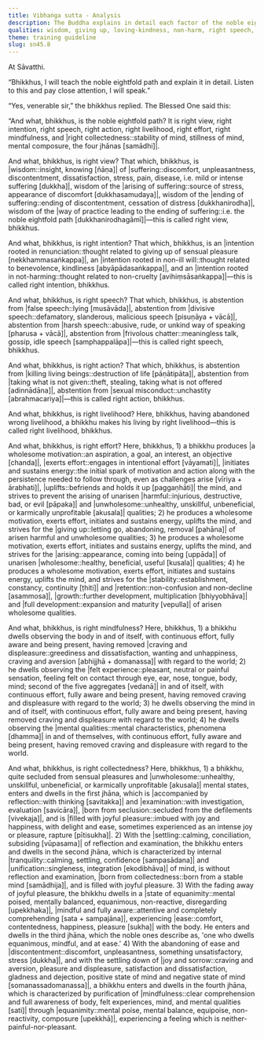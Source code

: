```yaml
---
title: Vibhaṅga sutta - Analysis
description: The Buddha explains in detail each factor of the noble eightfold path—right view, right intention, right speech, right action, right livelihood, right effort, right mindfulness, and right collectedness.
qualities: wisdom, giving up, loving-kindness, non-harm, right speech, mindfulness, vigour, collectedness
theme: training guideline
slug: sn45.8
---
```


At Sāvatthi.

“Bhikkhus, I will teach the noble eightfold path and explain it in detail. Listen to this and pay close attention, I will speak.”

“Yes, venerable sir,” the bhikkhus replied. The Blessed One said this:

“And what, bhikkhus, is the noble eightfold path? It is right view, right intention, right speech, right action, right livelihood, right effort, right mindfulness, and |right collectedness::stability of mind, stillness of mind, mental composure, the four jhānas [samādhi]|.

And what, bhikkhus, is right view? That which, bhikkhus, is |wisdom::insight, knowing [ñāṇa]| of |suffering::discomfort, unpleasantness, discontentment, dissatisfaction, stress, pain, disease, i.e. mild or intense suffering [dukkha]|, wisdom of the |arising of suffering::source of stress, appearance of discomfort [dukkhasamudaya]|, wisdom of the |ending of suffering::ending of discontentment, cessation of distress [dukkhanirodha]|, wisdom of the |way of practice leading to the ending of suffering::i.e. the noble eightfold path [dukkhanirodhagāmī]|—this is called right view, bhikkhus.

And what, bhikkhus, is right intention? That which, bhikkhus, is an |intention rooted in renunciation::thought related to giving up of sensual pleasure [nekkhammasaṅkappa]|, an |intention rooted in non-ill will::thought related to benevolence, kindliness [abyāpādasaṅkappa]|, and an |intention rooted in not-harming::thought related to non-cruelty [avihiṃsāsaṅkappa]|—this is called right intention, bhikkhus.

And what, bhikkhus, is right speech? That which, bhikkhus, is abstention from |false speech::lying [musāvāda]|, abstention from |divisive speech::defamatory, slanderous, malicious speech [pisuṇāya + vācā]|, abstention from |harsh speech::abusive, rude, or unkind way of speaking [pharusa + vācā]|, abstention from |frivolous chatter::meaningless talk, gossip, idle speech [samphappalāpa]|—this is called right speech, bhikkhus.

And what, bhikkhus, is right action? That which, bhikkhus, is abstention from |killing living beings::destruction of life [pāṇātipāta]|, abstention from |taking what is not given::theft, stealing, taking what is not offered [adinnādāna]|, abstention from |sexual misconduct::unchastity [abrahmacariya]|—this is called right action, bhikkhus.

And what, bhikkhus, is right livelihood? Here, bhikkhus, having abandoned wrong livelihood, a bhikkhu makes his living by right livelihood—this is called right livelihood, bhikkhus.

And what, bhikkhus, is right effort? Here, bhikkhus, 1) a bhikkhu produces |a wholesome motivation::an aspiration, a goal, an interest, an objective [chanda]|, |exerts effort::engages in intentional effort [vāyamati]|, |initiates and sustains energy::the initial spark of motivation and action along with the persistence needed to follow through, even as challenges arise [vīriya + ārabhati]|, |uplifts::befriends and holds it up [paggaṇhāti]| the mind, and strives to prevent the arising of unarisen |harmful::injurious, destructive, bad, or evil [pāpaka]| and |unwholesome::unhealthy, unskillful, unbeneficial, or karmically unprofitable [akusala]| qualities; 2) he produces a wholesome motivation, exerts effort, initiates and sustains energy, uplifts the mind, and strives for the |giving up::letting go, abandoning, removal [pahāna]| of arisen harmful and unwholesome qualities; 3) he produces a wholesome motivation, exerts effort, initiates and sustains energy, uplifts the mind, and strives for the |arising::appearance, coming into being [uppāda]| of unarisen |wholesome::healthy, beneficial, useful [kusala]| qualities; 4) he produces a wholesome motivation, exerts effort, initiates and sustains energy, uplifts the mind, and strives for the |stability::establishment, constancy, continuity [ṭhiti]| and |retention::non-confusion and non-decline [asammosa]|, |growth::further development, multiplication [bhiyyobhāva]| and |full development::expansion and maturity [vepulla]| of arisen wholesome qualities.

And what, bhikkhus, is right mindfulness? Here, bhikkhus, 1) a bhikkhu dwells observing the body in and of itself, with continuous effort, fully aware and being present, having removed |craving and displeasure::greediness and dissatisfaction, wanting and unhappiness, craving and aversion [abhijjhā + domanassa]| with regard to the world; 2) he dwells observing the |felt experience::pleasant, neutral or painful sensation, feeling felt on contact through eye, ear, nose, tongue, body, mind; second of the five aggregates [vedanā]| in and of itself, with continuous effort, fully aware and being present, having removed craving and displeasure with regard to the world; 3) he dwells observing the mind in and of itself, with continuous effort, fully aware and being present, having removed craving and displeasure with regard to the world; 4) he dwells observing the |mental qualities::mental characteristics, phenomena [dhamma]| in and of themselves, with continuous effort, fully aware and being present, having removed craving and displeasure with regard to the world.

And what, bhikkhus, is right collectedness? Here, bhikkhus, 1) a bhikkhu, quite secluded from sensual pleasures and |unwholesome::unhealthy, unskillful, unbeneficial, or karmically unprofitable [akusala]| mental states, enters and dwells in the first jhāna, which is |accompanied by reflection::with thinking [savitakka]| and |examination::with investigation, evaluation [savicāra]|, |born from seclusion::secluded from the defilements [vivekaja]|, and is |filled with joyful pleasure::imbued with joy and happiness, with delight and ease, sometimes experienced as an intense joy or pleasure, rapture [pītisukha]|. 2) With the |settling::calming, conciliation, subsiding [vūpasama]| of reflection and examination, the bhikkhu enters and dwells in the second jhāna, which is characterized by internal |tranquility::calming, settling, confidence [sampasādana]| and |unification::singleness, integration [ekodibhāva]| of mind, is without reflection and examination, |born from collectedness::born from a stable mind [samādhija]|, and is filled with joyful pleasure. 3) With the fading away of joyful pleasure, the bhikkhu dwells in a |state of equanimity::mental poised, mentally balanced, equanimous, non-reactive, disregarding [upekkhaka]|, |mindful and fully aware::attentive and completely comprehending [sata + sampajāna]|, experiencing |ease::comfort, contentedness, happiness, pleasure [sukha]| with the body. He enters and dwells in the third jhāna, which the noble ones describe as, 'one who dwells equanimous, mindful, and at ease.' 4) With the abandoning of ease and |discontentment::discomfort, unpleasantness, something unsatisfactory, stress [dukkha]|, and with the settling down of |joy and sorrow::craving and aversion, pleasure and displeasure, satisfaction and dissatisfaction, gladness and dejection, positive state of mind and negative state of mind [somanassadomanassa]|, a bhikkhu enters and dwells in the fourth jhāna, which is characterized by purification of |mindfulness::clear comprehension and full awareness of body, felt experiences, mind, and mental qualities [sati]| through |equanimity::mental poise, mental balance, equipoise, non-reactivity, composure [upekkhā]|, experiencing a feeling which is neither-painful-nor-pleasant.